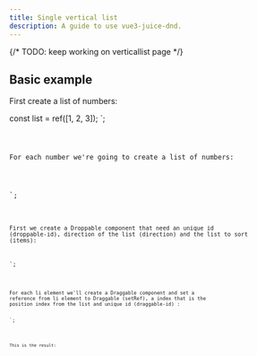 ```yaml
---
title: Single vertical list
description: A guide to use vue3-juice-dnd.
---
```



{/* TODO: keep working on verticallist page */}

## Basic example

First create a list of numbers:

const list = ref([1, 2, 3]);
</script>`;

<Code code={listOfNumbers} lang="vue" />

For each number we're going to create a list of numbers:

<template>
  <ul class="number-list">
    <li class="number">{{ element }}</li>
  </ul>
</template>
<style>
  .number {
    border-style: solid;
    padding-left: 5px;
    margin-top: 0.25rem;
    border-width: 2px;
  }
  .number-list {
    display: block;
    padding: 10px;
  }
</style>
`;

<Code code={listOfNumbersHTML} lang="vue" />

First we create a Droppable component that need an unique id (droppable-id), direction of the list (direction) and the list to sort (items):


<template>
  <Droppable droppable-id="1" direction="vertical" :items="list">
    <ul class="number-list">
      <li class="number">{{ element }}</li>
    </ul>
  </Droppable>
</template>
`;

<Code code={listOfNumbersDroppable} lang="vue" mark={highlightsDroppable} />

For each li element we'll create a Draggable component and set a reference from li element to Draggable (setRef), a index that is the position index from the list and unique id (draggable-id) :

<template>
  <Droppable droppable-id="1" direction="vertical" :items="list">
    <ul class="number-list">
      <Draggable
        v-for="(element, index) in list"
        v-slot="{ setRef }"
        :draggable-id="element.toString()"
        :index="index"
      >
        <li class="number" :ref="setRef">{{ element }}</li>
      </Draggable>
    </ul>
  </Droppable>
</template>`;


<Code code={listOfNumbersDraggable} lang="vue" mark={highlightsDraggable} />

This is the result:

<div class="ml-2">
  <SingleVerticalList client:load />
</div>
